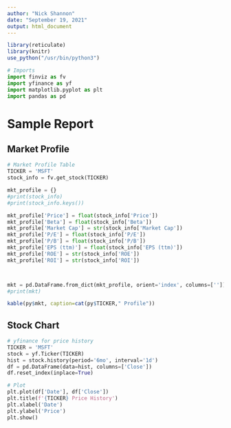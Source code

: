 ```yaml
---
author: "Nick Shannon"
date: "September 19, 2021"
output: html_document
---
```

<!-- R setup libraries, using python -->
```r
library(reticulate)
library(knitr)
use_python("/usr/bin/python3")
```
<!-- Python imports -->
```python
# Imports
import finviz as fv
import yfinance as yf
import matplotlib.pyplot as plt
import pandas as pd
```

# Sample Report

## Market Profile
```python
# Market Profile Table
TICKER = 'MSFT'
stock_info = fv.get_stock(TICKER)

mkt_profile = {}
#print(stock_info)
#print(stock_info.keys())

mkt_profile['Price'] = float(stock_info['Price'])
mkt_profile['Beta'] = float(stock_info['Beta'])
mkt_profile['Market Cap'] = str(stock_info['Market Cap'])
mkt_profile['P/E'] = float(stock_info['P/E'])
mkt_profile['P/B'] = float(stock_info['P/B'])
mkt_profile['EPS (ttm)'] = float(stock_info['EPS (ttm)'])
mkt_profile['ROE'] = str(stock_info['ROE'])
mkt_profile['ROI'] = str(stock_info['ROI'])



mkt = pd.DataFrame.from_dict(mkt_profile, orient='index', columns=[''])
#print(mkt)

```

```r
kable(py$mkt, caption=cat(py$TICKER," Profile"))
```

## Stock Chart
```python
# yfinance for price history
TICKER = 'MSFT'
stock = yf.Ticker(TICKER)
hist = stock.history(period='6mo', interval='1d')
df = pd.DataFrame(data=hist, columns=['Close'])
df.reset_index(inplace=True)

# Plot
plt.plot(df['Date'], df['Close'])
plt.title(f'{TICKER} Price History')
plt.xlabel('Date')
plt.ylabel('Price')
plt.show()
```